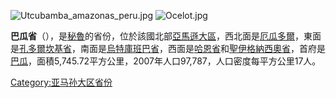 [[Image:Utcubamba_amazonas_peru.jpg|thumb]]
[[Image:Ocelot.jpg|right]]

'''巴瓜省'''（{{lang-es|Provincia de Bagua}}），是[[秘魯|秘魯]]的省份，位於該國北部[[亞馬遜大區|亞馬遜大區]]，西北面是[[厄瓜多爾|厄瓜多爾]]，東面是[[孔多爾坎基省|孔多爾坎基省]]，南面是[[烏特庫班巴省|烏特庫班巴省]]，西面是[[哈恩省|哈恩省]]和[[聖伊格納西奧省|聖伊格納西奧省]]，首府是[[巴瓜|巴瓜]]，面積5,745.72平方公里，2007年人口97,787，人口密度每平方公里17人。

{{coord|5|46|48|S|78|26|24|W|type:adm2nd_source:itwiki|display=title}}

{{秘魯省份|state=collapsed}}
{{秘鲁行政区划小作品}}

[[Category:亚马孙大区省份|Category:亚马孙大区省份]]